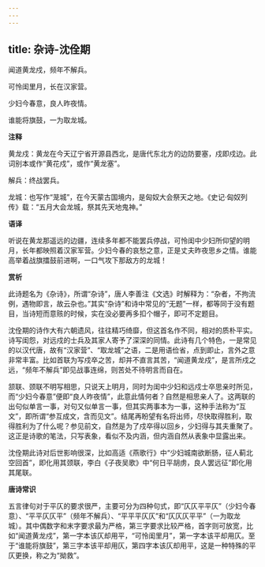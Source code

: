 ```yaml
---
---
---
```

title: 杂诗-沈佺期
---

闻道黄龙戍，频年不解兵。

可怜闺里月，长在汉家营。

少妇今春意，良人昨夜情。

谁能将旗鼓，一为取龙城。

**注释**

黄龙戍：黄龙在今天辽宁省开源县西北，是唐代东北方的边防要塞，戍即戍边。此词别本或作“黄花戍”，或作“黄龙塞”。

解兵：终战罢兵。

龙城：也写作“茏城”，在今天蒙古国境内，是匈奴大会祭天之地。《史记·匈奴列传》载：“五月大会龙城，祭其先天地鬼神。”

**语译**

听说在黄龙那遥远的边疆，连续多年都不能罢兵停战，可怜闺中少妇所仰望的明月，长年都映照着汉家军营。少妇今春的哀愁之意，正是丈夫昨夜思乡之情。谁能高举着战旗擂鼓前进啊，一口气攻下那敌方的龙城！

**赏析**

此诗题名为《杂诗》，所谓“杂诗”，唐人李善注《文选》时解释为：“杂者，不拘流例，遇物即言，故云杂也。”其实“杂诗”和诗中常见的“无题”一样，都等同于没有题目，当诗短而意赅的时候，实在没必要再多扣个帽子，即可不定题目。

沈佺期的诗作大有六朝遗风，往往精巧绮靡，但这首名作不同，相对的质朴平实。诗写闺怨，对远戍的士兵及其家人寄予了深深的同情。此诗有几个特色，一是常见的以汉代唐，故有“汉家营”、“取龙城”之语，二是用语俭省，点到即止，言外之意非常丰富。比如首联为写戍卒之苦，却并不直言其苦，“闻道黄龙戍”，是言所戍之远，“频年不解兵”即见战事连绵，则苦处不待明言而自在。

颔联、颈联不明写相思，只说天上明月，同时为闺中少妇和远戍士卒思亲时所见，而“少妇今春意”便即“良人昨夜情”，此意此情何者？自然是相思亲人了。这两联的出句似单言一事，对句又似单言一事，但其实两事本为一事，这种手法称为“互文”，即所谓“参互成文，含而见文”。结尾再盼望有名将出师，尽快取得胜利，取得胜利为了什么呢？参见前文，自然是为了戍卒得以回乡，少妇得与其夫重聚了。这正是诗歌的笔法，只写表象，看似不及内涵，但内涵自然从表象中显露出来。

沈佺期此诗对后世影响很深，比如高适《燕歌行》中“少妇城南欲断肠，征人蓟北空回首”，即化用其颈联，李白《子夜吴歌》中“何日平胡虏，良人罢远征”即化用其尾联。

**唐诗常识**

五言律句对于平仄的要求很严，主要可分为四种句式，即“仄仄平平仄”（少妇今春意）、“平平仄仄平”（频年不解兵）、“平平平仄仄”和“仄仄仄平平”（一为取龙城）。其中偶数字和末字要求最为严格，第三字要求比较严格，首字则可放宽，比如“闻道黄龙戍”，第一字本该仄却用平，“可怜闺里月”，第一字本该平却用仄。至于“谁能将旗鼓”，第三字本该平却用仄，第四字本该仄却用平，这是一种特殊的平仄更换，称之为“拗救”。